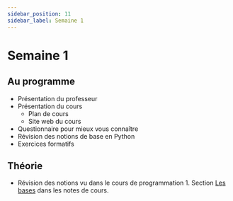 ```yaml
---
sidebar_position: 11
sidebar_label: Semaine 1
---
```


# Semaine 1

## Au programme
- Présentation du professeur
- Présentation du cours
  - Plan de cours
  - Site web du cours
- Questionnaire pour mieux vous connaître
- Révision des notions de base en Python
- Exercices formatifs

## Théorie
- Révision des notions vu dans le cours de programmation 1. Section [Les
  bases](https://archambaultv-prof.github.io/programmation-python/docs/category/les-bases)
  dans les notes de cours.